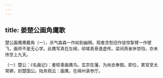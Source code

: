 ```yaml
---
---
---
```

title: 姜楚公画角鹰歌
---




楚公画鹰鹰戴角〔一〕，杀气森森一作如到幽朔。观者贪愁旧作徒惊掣臂一作壁飞，画师不是无心学。此鹰写真在左绵，却嗟真骨遂虚传。梁间燕雀休惊怕，亦未抟空上九天。

〔一〕楚公：《名画记》：姜皎善画鹰鸟。玄宗在藩，为尚衣奉御。即位，累官至太常卿，封楚国公。陆务观云：画鹰，在绵州录参厅。